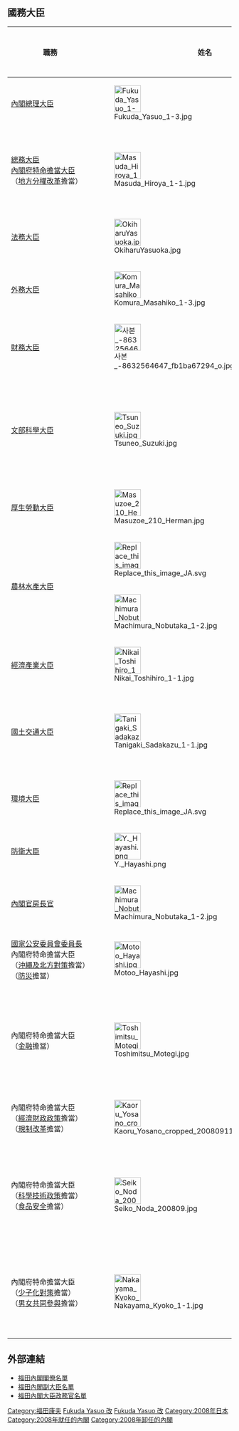 {{日本内閣記事
|內閣名 = 福田康夫改造内閣
|假名 = ふくだ やすお ないかく
|羅馬字 = Fukuda Yasuo Kaizō Naikaku
|代數 = 91
|首相名 = 福田康夫
|前職 = 日本[[眾議院_(日本)|眾議院議員]]、[[自由民主黨總裁|自由民主黨總裁]]
|圖像 = [[File:Fukuda_Government_20080802.jpg|250px]]
|圖像說明 = 全體閣員在{{link-ja|認證官|認証官|任命儀式}}後合影<br />（2008年8月2日）
|成立年 = 2008年
|成立月日 = 8月2日
|總辭年 = 2008年
|總辭月日 = 9月24日
|執政黨 = [[自由民主黨_(日本)|自由民主黨]]、[[公明黨|公明黨]]
|成員名單 = http://www.kantei.go.jp/jp/rekidai/kakuryo/91-1.html
|職務 = [[眾議院_(日本)|眾議院]]議員、[[自由民主黨總裁|自由民主黨總裁]]
}}

== 國務大臣 ==
{| class="wikitable"
|-
! 職務
! colspan="2" | 姓名
! 所属
! 特命事項等
! 備註
|-
! [[日本內閣總理大臣|內閣總理大臣]]
| [[File:Fukuda_Yasuo_1-3.jpg|60px]]
| '''[[福田康夫|福田康夫]]'''
| [[眾議院|眾]]、無派閥
|
|
|-
! [[總務大臣|總務大臣]]<br />[[特命擔當大臣|內閣府特命擔當大臣]]<br />（[[地方分權|地方分權改革]]擔當）
| [[File:Masuda_Hiroya_1-1.jpg|60px]]
| '''[[增田寬也|增田寬也]]'''
| 民間
| [[日本道州制議論|道州制]]擔當<br />[[地方再生擔當大臣|地方再生擔當]]
| 前[[岩手縣知事|岩手縣知事]]<br />再任
|-
! [[法務大臣|法務大臣]]
| [[File:OkiharuYasuoka.jpg|60px]]
| '''[[保岡興治|保岡興治]]'''
| 眾、[[近未來政治研究會|山崎派]]
|
|
|-
! [[外務大臣_(日本)|外務大臣]]
| [[File:Komura_Masahiko_1-3.jpg|60px]]
| '''[[高村正彥|高村正彥]]'''
| 眾、[[番町政策研究所|高村派]]
|
| 再任
|-
! [[財務大臣|財務大臣]]
| [[File:사본_-8632564647_fb1ba67294_o.jpg|60px]]
| '''[[伊吹文明|伊吹文明]]'''
| 眾、[[志帥會|伊吹派]]
|
|
|-
! [[文部科學大臣|文部科學大臣]]
| [[File:Tsuneo_Suzuki.jpg|60px]]
| '''[[鈴木恒夫|鈴木恒夫]]'''
| 眾、[[為公會|麻生派]]
| [[國立國會圖書館聯絡調整委員會|國立國會圖書館聯絡調整委員會]]委員
|
|-
! [[厚生勞動大臣|厚生勞動大臣]]
| [[File:Masuzoe_210_Herman.jpg|60px]]
| '''[[舛添要一|舛添要一]]'''
| [[參議院|參]]、無派閥
|
| 再任
|-
! rowspan="2" | [[农林水产大臣|農林水產大臣]]
| [[File:Replace_this_image_JA.svg|60px]]
| '''[[太田誠一|太田誠一]]'''
| 眾、[[宏池會_(古賀派)|古賀派]]
|
| 2008年9月19日辞任
|-
| [[File:Machimura_Nobutaka_1-2.jpg|60px]]
| style="white-space:nowrap" | （[[町村信孝|町村信孝]]）
| 眾、[[清和政策研究會|町村派]]
| （臨時代理）
| 2008年9月19日指定
|-
! [[經濟產業大臣|經濟產業大臣]]
| [[File:Nikai_Toshihiro_1-1.jpg|60px]]
| '''[[二階俊博|二階俊博]]'''
| 眾、[[新的波浪_(派閥)|二階派]]
|
|
|-
! [[國土交通大臣|國土交通大臣]]
| [[File:Tanigaki_Sadakazu_1-1.jpg|60px]]
| '''[[谷垣禎一|谷垣禎一]]'''
| 眾、古賀派
| 觀光立國擔當<br />[[海洋政策擔當大臣|海洋政策]]擔當
|
|-
! [[環境大臣|環境大臣]]
| [[File:Replace_this_image_JA.svg|60px]]
| '''[[齊藤鐵夫|齊藤鐵夫]]'''
| 眾、[[公明黨|公明黨]]
|
|
|-
! [[防衛大臣|防衛大臣]]
| [[File:Y._Hayashi.png|60px]]
| '''[[林芳正|林芳正]]'''
| 參、古賀派
|
|
|-
! [[内阁官房长官|內閣官房長官]]
| [[File:Machimura_Nobutaka_1-2.jpg|60px]]
| '''[[町村信孝|町村信孝]]'''
| 眾、町村派
|
| 再任
|-
! style="white-space:nowrap" | [[國家公安委員會委員長|國家公安委員會委員長]]<br />內閣府特命擔當大臣<br />（[[沖繩及北方對策擔當大臣|沖繩及北方對策]]擔當）<br />（[[防災|防災]]擔當）
| [[File:Motoo_Hayashi.jpg|60px]]
| '''[[林幹雄|林幹雄]]'''
| 眾、山崎派
|
|
|-
! 內閣府特命擔當大臣<br />（[[內閣府特命擔當大臣（金融擔當）|金融]]擔當）
| [[File:Toshimitsu_Motegi.jpg|60px]]
| '''[[茂木敏充|茂木敏充]]'''
| 眾、[[平成研究會|津島派]]
| [[行政改革|行政改革]]擔當<br />[[公務員|公務員]]制度改革擔當
|
|-
! 內閣府特命擔當大臣<br />（[[經濟財政諮詢會議|經濟財政政策]]擔當）<br />（[[規制改革會議|規制改革]]擔當）
| [[File:Kaoru_Yosano_cropped_20080911.jpg|60px]]
| '''[[與謝野馨|與謝野馨]]'''
| 眾、無派閥
|
|
|-
! 內閣府特命擔當大臣<br />（[[綜合科學技術會議|科學技術政策]]擔當）<br />（[[食品安全擔當大臣|食品安全]]擔當）
| [[File:Seiko_Noda_200809.jpg|60px]]
| '''[[野田聖子|野田聖子]]'''
| 眾、無派閥
| 消費者行政推進擔當<br />宇宙開發擔當
|
|-
! 內閣府特命擔當大臣<br />（[[少子化|少子化對策]]擔當）<br />（[[男女共同參與社會|男女共同參與]]擔當）
| [[File:Nakayama_Kyoko_1-1.jpg|60px]]
| '''[[中山恭子|中山恭子]]'''
| 參、町村派
| [[朝鮮綁架日本人問題|綁架問題]]擔當<br />公文書管理擔當
|
|}

== 外部連結 ==
* [https://web.archive.org/web/20130123211003/http://www.kantei.go.jp/jp/hukudadaijin/080802/index.html 福田內閣閣僚名單]
* [https://web.archive.org/web/20160304091700/http://www.kantei.go.jp/jp/hukudafukudaijin/080805/index.html 福田內閣副大臣名單]
* [https://web.archive.org/web/20160304105407/http://www.kantei.go.jp/jp/hukudaseimukan/080806/index.html 福田內閣大臣政務官名單]

{{福田康夫內閣}}
{{日本歷代內閣|[[福田康夫内閣|福田康夫内閣]]|福田康夫改造内閣|2008年8月2日 - 2008年9月24日|[[麻生内閣|麻生内閣]]}}

[[Category:福田康夫|Category:福田康夫]]
[[Category:日本歷代內閣|Fukuda Yasuo 改]]
[[Category:平成時代內閣|Fukuda Yasuo 改]]
[[Category:2008年日本|Category:2008年日本]]
[[Category:2008年就任的內閣|Category:2008年就任的內閣]]
[[Category:2008年卸任的內閣|Category:2008年卸任的內閣]]